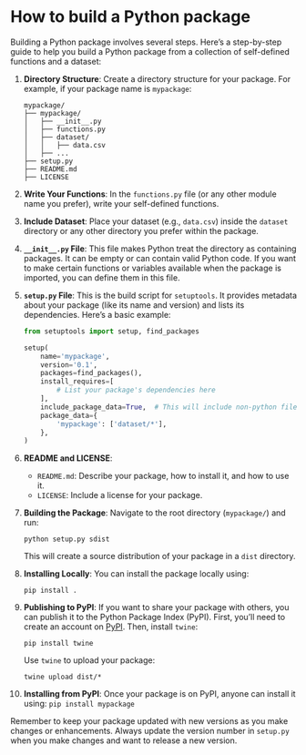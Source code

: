 # How to build a Python package

Building a Python package involves several steps. Here's a step-by-step guide to help you build a Python package from a collection of self-defined functions and a dataset:

1. **Directory Structure**:
   Create a directory structure for your package. For example, if your package name is `mypackage`:
   ```
   mypackage/
   ├── mypackage/
   │   ├── __init__.py
   │   ├── functions.py
   │   ├── dataset/
   │   │   ├── data.csv
   │   ├── ...
   ├── setup.py
   ├── README.md
   ├── LICENSE
   ```

2. **Write Your Functions**:
   In the `functions.py` file (or any other module name you prefer), write your self-defined functions.

3. **Include Dataset**:
   Place your dataset (e.g., `data.csv`) inside the `dataset` directory or any other directory you prefer within the package.

4. **`__init__.py` File**:
   This file makes Python treat the directory as containing packages. It can be empty or can contain valid Python code. If you want to make certain functions or variables available when the package is imported, you can define them in this file.

5. **`setup.py` File**:
   This is the build script for `setuptools`. It provides metadata about your package (like its name and version) and lists its dependencies. Here's a basic example:
   ```python
   from setuptools import setup, find_packages

   setup(
       name='mypackage',
       version='0.1',
       packages=find_packages(),
       install_requires=[
           # List your package's dependencies here
       ],
       include_package_data=True,  # This will include non-python files like your dataset
       package_data={
           'mypackage': ['dataset/*'],
       },
   )
   ```

6. **README and LICENSE**:
   - `README.md`: Describe your package, how to install it, and how to use it.
   - `LICENSE`: Include a license for your package.

7. **Building the Package**:
   Navigate to the root directory (`mypackage/`) and run:
   ```
   python setup.py sdist
   ```
   This will create a source distribution of your package in a `dist` directory.

8. **Installing Locally**:
   You can install the package locally using:
   ```
   pip install .
   ```

9. **Publishing to PyPI**:
   If you want to share your package with others, you can publish it to the Python Package Index (PyPI). First, you'll need to create an account on [PyPI](https://pypi.org/). Then, install `twine`:
   ```
   pip install twine
   ```
   Use `twine` to upload your package:
   ```
   twine upload dist/*
   ```

10. **Installing from PyPI**:
    Once your package is on PyPI, anyone can install it using:
    ```
    pip install mypackage
    ```

Remember to keep your package updated with new versions as you make changes or enhancements. Always update the version number in `setup.py` when you make changes and want to release a new version.
